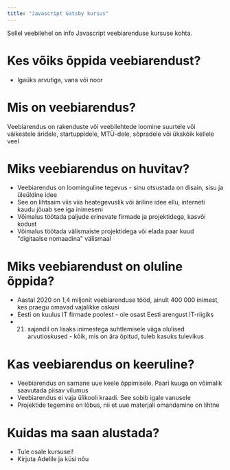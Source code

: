```yaml
---
title: "Javascript Gatsby kursus"
---
```


Sellel veebilehel on info Javascript veebiarenduse kursuse kohta.


# Kes võiks õppida veebiarendust?
- Igaüks arvutiga, vana või noor

# Mis on veebiarendus?
Veebiarendus on rakenduste või veebilehtede loomine suurtele või väikestele äridele, startuppidele, MTÜ-dele, sõpradele või ükskõik kellele veel

# Miks veebiarendus on huvitav?
- Veebiarendus on loominguline tegevus - sinu otsustada on disain, sisu ja üleüldine idee
- See on lihtsaim viis viia heategevuslik või äriline idee ellu, interneti kaudu jõuab see iga inimeseni
- Võimalus töötada paljude erinevate firmade ja projektidega, kasvõi kodust
- Võimalus töötada välismaiste projektidega või elada paar kuud "digitaalse nomaadina" välismaal

# Miks veebiarendust on oluline õppida?
- Aastal 2020 on 1,4 miljonit veebiarenduse tööd, ainult 400 000 inimest, kes praegu omavad vajalikke oskusi
- Eesti on kuulus IT firmade poolest - ole osast Eesti arengust IT-riigiks
- 21. sajandil on lisaks inimestega suhtlemisele väga olulised arvutioskused - kõik, mis on ära õpitud, tuleb kasuks tulevikus

# Kas veebiarendus on keeruline?
- Veebiarendus on sarnane uue keele õppimisele. Paari kuuga on võimalik saavutada piisav vilumus
- Veebiarendus ei vaja ülikooli kraadi. See sobib igale vanusele
- Projektide tegemine on lõbus, nii et uue materjali omandamine on lihtne

# Kuidas ma saan alustada?
- Tule osale kursusel!
- Kirjuta Adelile ja küsi nõu